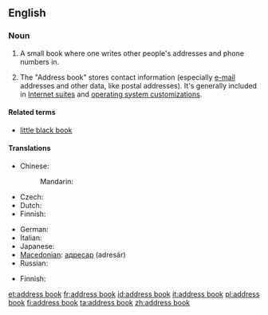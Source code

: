 ==English==
{{wikipedia}}

===Noun===
{{en-noun|sg=[[address]] [[book]]}}

# A small book where one writes other people's addresses and phone numbers in.
# {{computing}} The "Address book" stores contact information (especially [[e-mail]] addresses and other data, like postal addresses).  It's generally included in [[w:Internet suite|Internet suites]] and  [[w:operating  system|operating system customizations]].

====Related terms====
* [[little black book]]

====Translations====
{{trans-top|small book with addresses}}
* Chinese:
*: Mandarin: {{t|zh|地址簿|tr=dìzhǐbù|sc=Hani}}
* Czech: {{t-|cs|adresář|m}}
* Dutch: {{t|nl|adresboek|n}}
* Finnish: {{t|fi|osoitekirja}}
{{trans-mid}}
* German: {{t|de|Adressbuch|n}}
* Italian: {{t|it|rubrica|f}}
* Japanese: {{t|ja|アドレス帳|tr=adoresu-chō|sc=Jpan}}
* [[Macedonian]]: [[адресар]] (adresár) {{m}}
* Russian: {{t|ru|адресная книга|f|tr=ádresnaja kníga|sc=Cyrl}}
{{trans-bottom}}

{{trans-top|computing: file containing e-mail addresses and other data on one's contacts}}
* Finnish: {{t|fi|osoitekirja}}
{{trans-mid}}
{{trans-bottom}}

[[et:address book]]
[[fr:address book]]
[[id:address book]]
[[it:address book]]
[[pl:address book]]
[[fi:address book]]
[[ta:address book]]
[[zh:address book]]